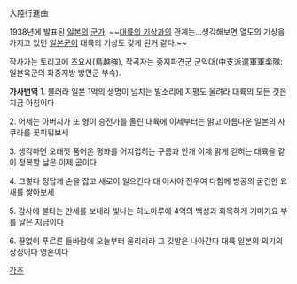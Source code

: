 大陸行進曲

1938년에 발표된 [[일본]]의 [[군가]]. ~~[[대륙의 기상]]과의 관계는...생각해보면 열도의 기상을 가지고 있던 [[일본군]]이 대륙의 기상도 갖게 된거 같다.~~

작사가는 토리고에 츠요시(鳥越強), 작곡자는 중지파견군 군악대(中支派遣軍軍楽隊: 일본육군의 화중지방 방면군 부속).

{{{#!html
<object style="height: 390px; width: 480px"><param name="movie" value="http://www.youtube.com/v/2ldLdW1YEis?version=3&feature=player_detailpage"><param name="allowFullScreen" value="true"><param name="allowScriptAccess" value="always"><embed src="http://www.youtube.com/v/2ldLdW1YEis?version=3&feature=player_detailpage" type="application/x-shockwave-flash" allowfullscreen="true" allowScriptAccess="always" width="480" height="360"></object>}}}


'''가사번역'''
1.
불러라 일본 1억의
생명이 넘치는 발소리에
지평도 울려라 대륙의
모든 것은 지금 아침이다

2. 
어제는 아버지가 또 형이
승전가를 올린 대륙에
이제부터는 맑고 아름다운
일본의 사쿠라를 꽃피워보세

3.
생각하면 오래껏 품어온
평화를 어지럽히는 구름과 안개
이제 맑게 걷히는 대륙을
같이 정복할 날은 이제 곧이다

4.
그렇다 정답게 손을 잡고
새로이 일으킨다 대 아시아
전우여 다함께 방공의
굳건한 요새를 쌓아보세

5. 
감사에 불타는 만세를
보내라 빛나는 히노마루에
4억의 백성과 화목하게
기미가요 부를 날은 지금이다

6.
끝없이 푸르른 들바람에
오늘부터 울리리라 그 깃발은
나아간다 대륙 일본의
의기의 상징이다 영혼이다


[[각주]]
